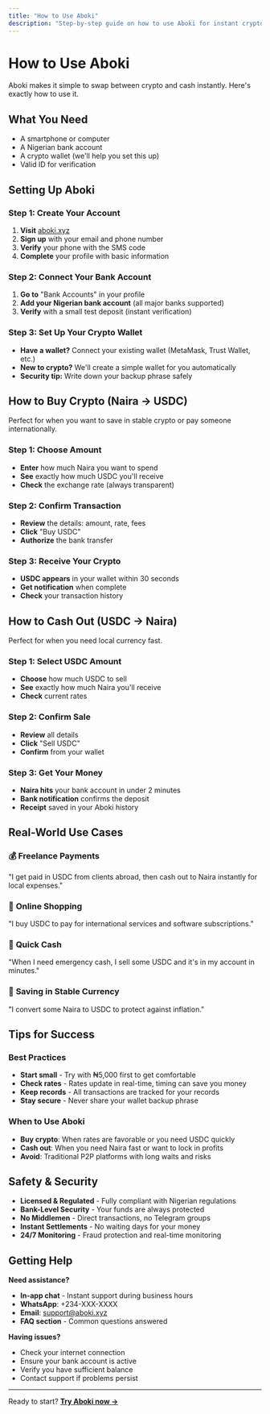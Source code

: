 ```yaml
---
title: "How to Use Aboki"
description: "Step-by-step guide on how to use Aboki for instant crypto ↔ cash swaps in Nigeria."
---
```


# How to Use Aboki

Aboki makes it simple to swap between crypto and cash instantly. Here's exactly how to use it.

## What You Need

- A smartphone or computer
- A Nigerian bank account
- A crypto wallet (we'll help you set this up)
- Valid ID for verification

## Setting Up Aboki

### Step 1: Create Your Account
1. **Visit** [aboki.xyz](http://www.aboki.xyz) 
2. **Sign up** with your email and phone number
3. **Verify** your phone with the SMS code
4. **Complete** your profile with basic information

### Step 2: Connect Your Bank Account
1. **Go to** "Bank Accounts" in your profile
2. **Add your Nigerian bank account** (all major banks supported)
3. **Verify** with a small test deposit (instant verification)

### Step 3: Set Up Your Crypto Wallet
- **Have a wallet?** Connect your existing wallet (MetaMask, Trust Wallet, etc.)
- **New to crypto?** We'll create a simple wallet for you automatically
- **Security tip:** Write down your backup phrase safely

## How to Buy Crypto (Naira → USDC)

Perfect for when you want to save in stable crypto or pay someone internationally.

### Step 1: Choose Amount
- **Enter** how much Naira you want to spend
- **See** exactly how much USDC you'll receive
- **Check** the exchange rate (always transparent)

### Step 2: Confirm Transaction
- **Review** the details: amount, rate, fees
- **Click** "Buy USDC"
- **Authorize** the bank transfer

### Step 3: Receive Your Crypto
- **USDC appears** in your wallet within 30 seconds
- **Get notification** when complete
- **Check** your transaction history

## How to Cash Out (USDC → Naira)

Perfect for when you need local currency fast.

### Step 1: Select USDC Amount
- **Choose** how much USDC to sell
- **See** exactly how much Naira you'll receive
- **Check** current rates

### Step 2: Confirm Sale
- **Review** all details
- **Click** "Sell USDC"  
- **Confirm** from your wallet

### Step 3: Get Your Money
- **Naira hits** your bank account in under 2 minutes
- **Bank notification** confirms the deposit
- **Receipt** saved in your Aboki history

## Real-World Use Cases

### 💰 **Freelance Payments**
"I get paid in USDC from clients abroad, then cash out to Naira instantly for local expenses."

### 🛒 **Online Shopping**  
"I buy USDC to pay for international services and software subscriptions."

### 💸 **Quick Cash**
"When I need emergency cash, I sell some USDC and it's in my account in minutes."

### 🎯 **Saving in Stable Currency**
"I convert some Naira to USDC to protect against inflation."

## Tips for Success

### Best Practices
- **Start small** - Try with ₦5,000 first to get comfortable
- **Check rates** - Rates update in real-time, timing can save you money  
- **Keep records** - All transactions are tracked for your records
- **Stay secure** - Never share your wallet backup phrase

### When to Use Aboki
- **Buy crypto**: When rates are favorable or you need USDC quickly
- **Cash out**: When you need Naira fast or want to lock in profits
- **Avoid**: Traditional P2P platforms with long waits and risks

## Safety & Security

-  **Licensed & Regulated** - Fully compliant with Nigerian regulations
- **Bank-Level Security** - Your funds are always protected
-  **No Middlemen** - Direct transactions, no Telegram groups
-  **Instant Settlements** - No waiting days for your money
-  **24/7 Monitoring** - Fraud protection and real-time monitoring

## Getting Help

**Need assistance?**
- **In-app chat** - Instant support during business hours
- **WhatsApp**: +234-XXX-XXXX
- **Email**: support@aboki.xyz
- **FAQ section** - Common questions answered

**Having issues?**
- Check your internet connection
- Ensure your bank account is active
- Verify you have sufficient balance
- Contact support if problems persist

---

Ready to start? **[Try Aboki now →](http://www.aboki.xyz)**
